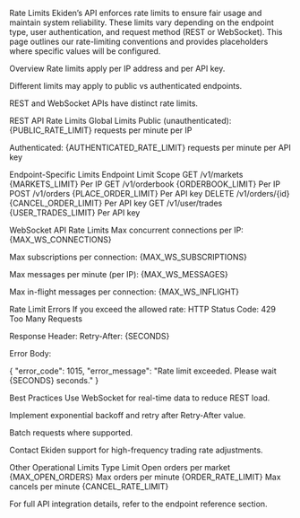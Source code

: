 Rate Limits
Ekiden’s API enforces rate limits to ensure fair usage and maintain system reliability. These limits vary depending on the endpoint type, user authentication, and request method (REST or WebSocket). This page outlines our rate-limiting conventions and provides placeholders where specific values will be configured.

Overview
Rate limits apply per IP address and per API key.


Different limits may apply to public vs authenticated endpoints.


REST and WebSocket APIs have distinct rate limits.



REST API Rate Limits
Global Limits
Public (unauthenticated): {PUBLIC_RATE_LIMIT} requests per minute per IP


Authenticated: {AUTHENTICATED_RATE_LIMIT} requests per minute per API key


Endpoint-Specific Limits
Endpoint
Limit
Scope
GET /v1/markets
{MARKETS_LIMIT}
Per IP
GET /v1/orderbook
{ORDERBOOK_LIMIT}
Per IP
POST /v1/orders
{PLACE_ORDER_LIMIT}
Per API key
DELETE /v1/orders/{id}
{CANCEL_ORDER_LIMIT}
Per API key
GET /v1/user/trades
{USER_TRADES_LIMIT}
Per API key


WebSocket API Rate Limits
Max concurrent connections per IP: {MAX_WS_CONNECTIONS}


Max subscriptions per connection: {MAX_WS_SUBSCRIPTIONS}


Max messages per minute (per IP): {MAX_WS_MESSAGES}


Max in-flight messages per connection: {MAX_WS_INFLIGHT}



Rate Limit Errors
If you exceed the allowed rate:
HTTP Status Code: 429 Too Many Requests


Response Header: Retry-After: {SECONDS}


Error Body:


{
  "error_code": 1015,
  "error_message": "Rate limit exceeded. Please wait {SECONDS} seconds."
}


Best Practices
Use WebSocket for real-time data to reduce REST load.


Implement exponential backoff and retry after Retry-After value.


Batch requests where supported.


Contact Ekiden support for high-frequency trading rate adjustments.



Other Operational Limits
Type
Limit
Open orders per market
{MAX_OPEN_ORDERS}
Max orders per minute
{ORDER_RATE_LIMIT}
Max cancels per minute
{CANCEL_RATE_LIMIT}


For full API integration details, refer to the endpoint reference section.

